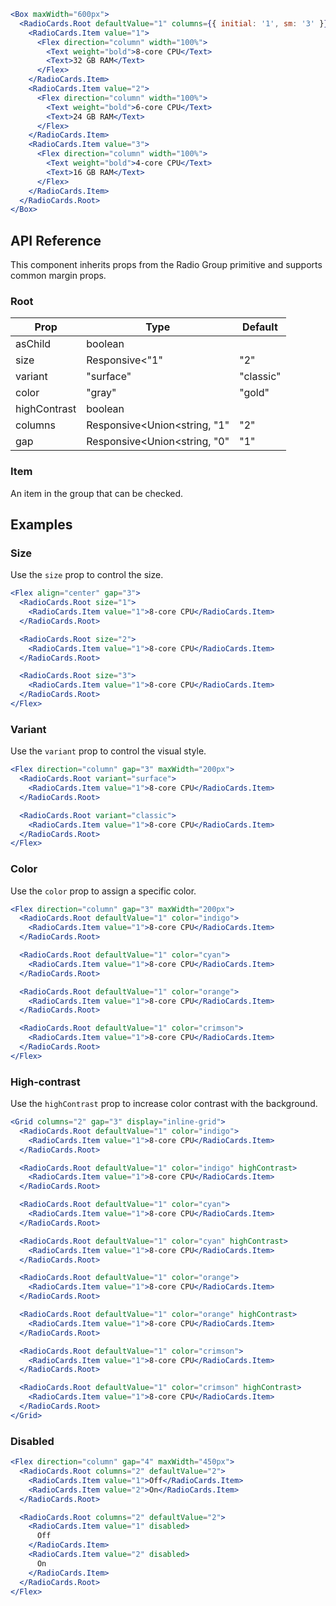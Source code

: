 ```jsx live=true
<Box maxWidth="600px">
  <RadioCards.Root defaultValue="1" columns={{ initial: '1', sm: '3' }}>
    <RadioCards.Item value="1">
      <Flex direction="column" width="100%">
        <Text weight="bold">8-core CPU</Text>
        <Text>32 GB RAM</Text>
      </Flex>
    </RadioCards.Item>
    <RadioCards.Item value="2">
      <Flex direction="column" width="100%">
        <Text weight="bold">6-core CPU</Text>
        <Text>24 GB RAM</Text>
      </Flex>
    </RadioCards.Item>
    <RadioCards.Item value="3">
      <Flex direction="column" width="100%">
        <Text weight="bold">4-core CPU</Text>
        <Text>16 GB RAM</Text>
      </Flex>
    </RadioCards.Item>
  </RadioCards.Root>
</Box>
```

## API Reference

This component inherits props from the Radio Group primitive and supports common margin props.

### Root

| Prop | Type | Default |
| --- | --- | --- |
| asChild | boolean |  |
| size | Responsive<"1" | "2" | "3"> | "2" |
| variant | "surface" | "classic" | "surface" |
| color | "gray" | "gold" | "bronze" | "brown" | "yellow" | "amber" | "orange" | "tomato" | "red" | "ruby" | "crimson" | "pink" | "plum" | "purple" | "violet" | "iris" | "indigo" | "blue" | "cyan" | "teal" | "jade" | "green" | "grass" | "lime" | "mint" | "sky" |  |
| highContrast | boolean |  |
| columns | Responsive<Union<string, "1" | "2" | "3" | "4" | "5" | "6" | "7" | "8" | "9">> | "repeat(auto-fit, minmax(160px, 1fr))" |
| gap | Responsive<Union<string, "0" | "1" | "2" | "3" | "4" | "5" | "6" | "7" | "8" | "9">> | "4" |


### Item

An item in the group that can be checked.

## Examples

### Size

Use the `size` prop to control the size.

```jsx live=true
<Flex align="center" gap="3">
  <RadioCards.Root size="1">
    <RadioCards.Item value="1">8-core CPU</RadioCards.Item>
  </RadioCards.Root>

  <RadioCards.Root size="2">
    <RadioCards.Item value="1">8-core CPU</RadioCards.Item>
  </RadioCards.Root>

  <RadioCards.Root size="3">
    <RadioCards.Item value="1">8-core CPU</RadioCards.Item>
  </RadioCards.Root>
</Flex>
```

### Variant

Use the `variant` prop to control the visual style.

```jsx live=true
<Flex direction="column" gap="3" maxWidth="200px">
  <RadioCards.Root variant="surface">
    <RadioCards.Item value="1">8-core CPU</RadioCards.Item>
  </RadioCards.Root>

  <RadioCards.Root variant="classic">
    <RadioCards.Item value="1">8-core CPU</RadioCards.Item>
  </RadioCards.Root>
</Flex>
```

### Color

Use the `color` prop to assign a specific color.

```jsx live=true
<Flex direction="column" gap="3" maxWidth="200px">
  <RadioCards.Root defaultValue="1" color="indigo">
    <RadioCards.Item value="1">8-core CPU</RadioCards.Item>
  </RadioCards.Root>

  <RadioCards.Root defaultValue="1" color="cyan">
    <RadioCards.Item value="1">8-core CPU</RadioCards.Item>
  </RadioCards.Root>

  <RadioCards.Root defaultValue="1" color="orange">
    <RadioCards.Item value="1">8-core CPU</RadioCards.Item>
  </RadioCards.Root>

  <RadioCards.Root defaultValue="1" color="crimson">
    <RadioCards.Item value="1">8-core CPU</RadioCards.Item>
  </RadioCards.Root>
</Flex>
```

### High-contrast

Use the `highContrast` prop to increase color contrast with the background.

```jsx live=true
<Grid columns="2" gap="3" display="inline-grid">
  <RadioCards.Root defaultValue="1" color="indigo">
    <RadioCards.Item value="1">8-core CPU</RadioCards.Item>
  </RadioCards.Root>

  <RadioCards.Root defaultValue="1" color="indigo" highContrast>
    <RadioCards.Item value="1">8-core CPU</RadioCards.Item>
  </RadioCards.Root>

  <RadioCards.Root defaultValue="1" color="cyan">
    <RadioCards.Item value="1">8-core CPU</RadioCards.Item>
  </RadioCards.Root>

  <RadioCards.Root defaultValue="1" color="cyan" highContrast>
    <RadioCards.Item value="1">8-core CPU</RadioCards.Item>
  </RadioCards.Root>

  <RadioCards.Root defaultValue="1" color="orange">
    <RadioCards.Item value="1">8-core CPU</RadioCards.Item>
  </RadioCards.Root>

  <RadioCards.Root defaultValue="1" color="orange" highContrast>
    <RadioCards.Item value="1">8-core CPU</RadioCards.Item>
  </RadioCards.Root>

  <RadioCards.Root defaultValue="1" color="crimson">
    <RadioCards.Item value="1">8-core CPU</RadioCards.Item>
  </RadioCards.Root>

  <RadioCards.Root defaultValue="1" color="crimson" highContrast>
    <RadioCards.Item value="1">8-core CPU</RadioCards.Item>
  </RadioCards.Root>
</Grid>
```

### Disabled

```jsx live=true
<Flex direction="column" gap="4" maxWidth="450px">
  <RadioCards.Root columns="2" defaultValue="2">
    <RadioCards.Item value="1">Off</RadioCards.Item>
    <RadioCards.Item value="2">On</RadioCards.Item>
  </RadioCards.Root>

  <RadioCards.Root columns="2" defaultValue="2">
    <RadioCards.Item value="1" disabled>
      Off
    </RadioCards.Item>
    <RadioCards.Item value="2" disabled>
      On
    </RadioCards.Item>
  </RadioCards.Root>
</Flex>
```
